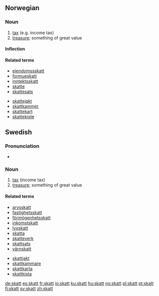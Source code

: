 ==Norwegian==

===Noun===
{{infl|no|noun|g=m}}

# [[tax]] (e.g. income tax)
# [[treasure]]; something of great value

====Inflection====
{{no-noun-infl|nb-class=m1|nn-class=m1}}

====Related terms====
*[[eiendomssskatt]]
*[[formueskatt]]
*[[inntektsskatt]]
*[[skatte]]
*[[skattesats]]

*[[skattejakt]]
*[[skattkammer]]
*[[skattekart]]
*[[skattekiste]]


==Swedish==

===Pronunciation===
* {{audio|Sv-skatt.ogg|Audio}}

===Noun===
{{sv-noun-reg-er}}
{{sv-noun|g=c}}

# [[tax]] (income tax)
# [[treasure]]; something of great value

====Related terms====
*[[arvsskatt]]
*[[fastighetsskatt]]
*[[förmögenhetsskatt]]
*[[inkomstskatt]]
*[[lyxskatt]]
*[[skatta]]
*[[skatteverk]]
*[[skattsats]]
*[[värnskatt]]

*[[skattjakt]]
*[[skattkammare]]
*[[skattkarta]]
*[[skattkista]]

[[de:skatt]]
[[es:skatt]]
[[fr:skatt]]
[[io:skatt]]
[[ku:skatt]]
[[hu:skatt]]
[[no:skatt]]
[[pl:skatt]]
[[pt:skatt]]
[[fi:skatt]]
[[sv:skatt]]
[[zh:skatt]]